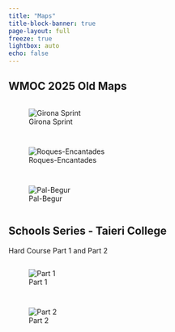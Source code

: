 ```yaml
---
title: "Maps"
title-block-banner: true
page-layout: full
freeze: true
lightbox: auto
echo: false
---
```


## WMOC 2025 Old Maps

::: {style="display: grid; grid-template-columns: repeat(auto-fit, minmax(250px, 1fr));grid-gap: 1em;"}
![Girona Sprint](maps/WMOC2025-Sprint-Old.jpg){group="wmoc" fig-align="center"}

![Roques-Encantades](maps/WMOC2025-Roques-Encantades-Old.jpg){group="wmoc" fig-align="center"}

![Pal-Begur](maps/WMOC2025-Pals-Begur-Old.jpg){group="wmoc" fig-align="center"}
:::

## Schools Series - Taieri College 

Hard Course Part 1 and Part 2

::: {style="display: grid; grid-template-columns: repeat(auto-fit, minmax(350px, 1fr));grid-gap: 1em;"}
![Part 1](maps/SS2_Hard1.jpg){group="ss2" fig-align="center"}

![Part 2](maps/SS2_Hard2.jpg){group="ss2" fig-align="center"}
:::
